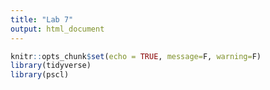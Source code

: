 ```yaml
---
title: "Lab 7"
output: html_document
---
```


```r
knitr::opts_chunk$set(echo = TRUE, message=F, warning=F)
library(tidyverse)
library(pscl)
```

